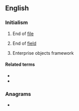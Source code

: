 ==English==

===Initialism===
{{rfc-header|Initialism}}
{{head|en|initialism}}

# {{lb|en|computing}} End of [[file]]
# {{lb|en|computing}} End of [[field]]
# {{lb|en|computing}} Enterprise objects framework

====Related terms====
* {{l|en|BOF}}
* {{l|en|EOD}}

===Anagrams===
* {{anagrams|en|a=efo|FOE|FoE|OEF|foe}}